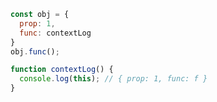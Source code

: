 ```js
const obj = {
  prop: 1,
  func: contextLog
}
obj.func();

function contextLog() {
  console.log(this); // { prop: 1, func: f }
}
```
